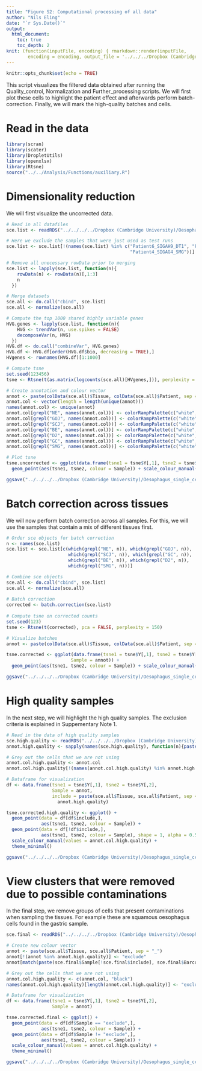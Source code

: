 ```yaml
---
title: "Figure S2: Computational processing of all data"
author: "Nils Eling"
date: "`r Sys.Date()`"
output: 
  html_document:
    toc: true
    toc_depth: 2
knit: (function(inputFile, encoding) { rmarkdown::render(inputFile, 
        encoding = encoding, output_file = '../../../Dropbox (Cambridge University)/Oesophagus_single_cell/Results/Figures/Fig_S2.html') })
---
```


```r
knitr::opts_chunk$set(echo = TRUE)
```

This script visualizes the filtered data obtained after running the Quality_control, Normalization and Further_processing scripts. 
We will first plot these cells to highlight the patient effect and afterwards perform batch-correction.
Finally, we will mark the high-quality batches and cells.

# Read in the data

```r
library(scran)
library(scater)
library(DropletUtils)
library(openxlsx)
library(Rtsne)
source("../../Analysis/Functions/auxiliary.R")
```

# Dimensionality reduction

We will first visualize the uncorrected data.

```r
# Read in all datafiles
sce.list <- readRDS("../../../../Dropbox (Cambridge University)/Oesophagus_single_cell/All_sce.rds")

# Here we exclude the samples that were just used as test runs
sce.list <- sce.list[!(names(sce.list) %in% c("Patient6_SIGAH9_DT1", "Patient6_SIGAG9_GD3",
                                              "Patient4_SIGAG4_SMG"))]

# Remove all unecessary rowData prior to merging
sce.list <- lapply(sce.list, function(n){
    rowData(n) <- rowData(n)[,1:3]
    n
  })

# Merge datasets
sce.all <- do.call("cbind", sce.list)
sce.all <- normalize(sce.all)

# Compute the top 1000 shared highly variable genes
HVG.genes <- lapply(sce.list, function(n){
    HVG <- trendVar(n, use.spikes = FALSE)
    decomposeVar(n, HVG)
  })
HVG.df <- do.call("combineVar", HVG.genes)
HVG.df <- HVG.df[order(HVG.df$bio, decreasing = TRUE),]
HVgenes <- rownames(HVG.df)[1:1000]

# Compute tsne
set.seed(123456)
tsne <- Rtsne(t(as.matrix(logcounts(sce.all)[HVgenes,])), perplexity = 100)

# Create annotation and colour vector
annot <- paste(colData(sce.all)$Tissue, colData(sce.all)$Patient, sep = "_")
annot.col <- vector(length = length(unique(annot)))
names(annot.col) <- unique(annot)
annot.col[grepl("NE", names(annot.col))] <- colorRampPalette(c("white", "dark red"))(21)[c(5,7,9,11,13,15,17,19,21)]
annot.col[grepl("GOJ", names(annot.col))] <- colorRampPalette(c("white", "#F39B7FFF"))(21)[c(9,11,13,15,17,19,21)]
annot.col[grepl("SCJ", names(annot.col))] <- colorRampPalette(c("white", "#DC0000FF"))(17)[c(13,15,17)]
annot.col[grepl("BE", names(annot.col))] <- colorRampPalette(c("white", "#00A087FF"))(17)[c(5,9,13,17)]
annot.col[grepl("D2", names(annot.col))] <- colorRampPalette(c("white", "#3C5488FF"))(17)[c(5,9,13,17)]
annot.col[grepl("GC", names(annot.col))] <- colorRampPalette(c("white", "#4DBBD5FF"))(25)[c(5,7,9,11,13,15,17,19,21,23,25)]
annot.col[grepl("SMG", names(annot.col))] <- colorRampPalette(c("white", "#B09C85FF"))(17)[c(5,9,13)]

# Plot tsne
tsne.uncorrected <- ggplot(data.frame(tsne1 = tsne$Y[,1], tsne2 = tsne$Y[,2], Sample = annot)) + 
  geom_point(aes(tsne1, tsne2, colour = Sample)) + scale_colour_manual(values = annot.col) + theme_minimal()

ggsave("../../../../Dropbox (Cambridge University)/Oesophagus_single_cell/Results/Figures/Supplementary_figures/Figure_S2/All_data_uncorrected.pdf", tsne.uncorrected, width = 12, height = 7)
```

# Batch correction across tissues

We will now perform batch correction across all samples. 
For this, we will use the samples that contain a mix of different tissues first.

```r
# Order sce objects for batch correction
n <- names(sce.list)
sce.list <- sce.list[c(which(grepl("NE", n)), which(grepl("GOJ", n)),
                       which(grepl("SCJ", n)), which(grepl("GC", n)),
                       which(grepl("BE", n)), which(grepl("D2", n)),
                       which(grepl("SMG", n)))]

# Combine sce objects
sce.all <- do.call("cbind", sce.list)
sce.all <- normalize(sce.all)
  
# Batch correction
corrected <- batch.correction(sce.list)
  
# Compute tsne on corrected counts
set.seed(123)
tsne <- Rtsne(t(corrected), pca = FALSE, perplexity = 150)

# Visualize batches
annot <- paste(colData(sce.all)$Tissue, colData(sce.all)$Patient, sep = "_")

tsne.corrected <- ggplot(data.frame(tsne1 = tsne$Y[,1], tsne2 = tsne$Y[,2], 
                        Sample = annot)) + 
  geom_point(aes(tsne1, tsne2, colour = Sample)) + scale_colour_manual(values = annot.col) + theme_minimal()

ggsave("../../../../Dropbox (Cambridge University)/Oesophagus_single_cell/Results/Figures/Supplementary_figures/Figure_S2/All_data_corrected.pdf", tsne.corrected, width = 12, height = 7)
```

# High quality samples

In the next step, we will highlight the high quality samples. 
The exclusion criteria is explained in Suppementary Note 1.

```r
# Read in the data of high quality samples
sce.high.quality <- readRDS("../../../../Dropbox (Cambridge University)/Oesophagus_single_cell/High_quality_sce.rds")
annot.high.quality <- sapply(names(sce.high.quality), function(n){paste(unlist(strsplit(n, "_"))[c(3,1)], collapse = "_")})

# Grey out the cells that we are not using
annot.col.high.quality <- annot.col
annot.col.high.quality[!(names(annot.col.high.quality) %in% annot.high.quality)] <- "black"

# Dataframe for visualization
df <- data.frame(tsne1 = tsne$Y[,1], tsne2 = tsne$Y[,2], 
                 Sample = annot,
                 include = paste(sce.all$Tissue, sce.all$Patient, sep = "_") %in%
                   annot.high.quality)

tsne.corrected.high.quality <- ggplot() + 
  geom_point(data = df[df$include,],
             aes(tsne1, tsne2, colour = Sample)) +
  geom_point(data = df[!df$include,],
             aes(tsne1, tsne2, colour = Sample), shape = 1, alpha = 0.5) +
  scale_colour_manual(values = annot.col.high.quality) + 
  theme_minimal()

ggsave("../../../../Dropbox (Cambridge University)/Oesophagus_single_cell/Results/Figures/Supplementary_figures/Figure_S2/All_data_corrected_highQuality.pdf", tsne.corrected.high.quality, width = 12, height = 7)
```

# View clusters that were removed due to possible contaminations

In the final step, we remove groups of cells that present contaminations when sampling the tissues.
For example these are squamous oesophagus cells found in the gastric sample.

```r
sce.final <- readRDS("../../../../Dropbox (Cambridge University)/Oesophagus_single_cell/All_corrected_sce.rds")

# Create new colour vector
annot <- paste(sce.all$Tissue, sce.all$Patient, sep = "_")
annot[!(annot %in% annot.high.quality)] <- "exclude"
annot[match(paste(sce.final$Sample[!sce.final$include], sce.final$Barcode[!sce.final$include], sep = "_"), paste(sce.all$Sample, sce.all$Barcode, sep = "_"))] <- "exclude"

# Grey out the cells that we are not using
annot.col.high.quality <- c(annot.col, "black")
names(annot.col.high.quality)[length(annot.col.high.quality)] <- "exclude"

# Dataframe for visualization
df <- data.frame(tsne1 = tsne$Y[,1], tsne2 = tsne$Y[,2], 
                 Sample = annot)

tsne.corrected.final <- ggplot() + 
  geom_point(data = df[df$Sample == "exclude",],
             aes(tsne1, tsne2, colour = Sample)) +
  geom_point(data = df[df$Sample != "exclude",],
             aes(tsne1, tsne2, colour = Sample)) +
  scale_colour_manual(values = annot.col.high.quality) + 
  theme_minimal()

ggsave("../../../../Dropbox (Cambridge University)/Oesophagus_single_cell/Results/Figures/Supplementary_figures/Figure_S2/All_data_corrected_final.pdf", tsne.corrected.final, width = 12, height = 7)
```
